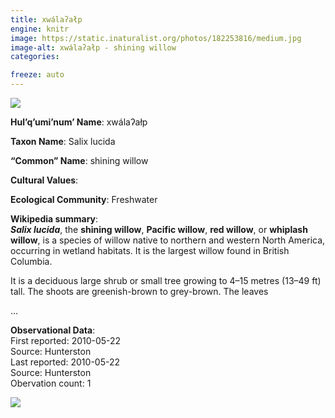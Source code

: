 ```yaml
---
title: xwálaʔałp
engine: knitr
image: https://static.inaturalist.org/photos/182253816/medium.jpg
image-alt: xwálaʔałp - shining willow
categories:

freeze: auto
---
```

![](https://static.inaturalist.org/photos/182253816/medium.jpg){fig-alt="xwálaʔałp - shining willow"}

**Hul'q'umi'num' Name**: xwálaʔałp



**Taxon Name**: Salix lucida

**"Common" Name**: shining willow

**Cultural Values**:  

::: {layout-nrow=1 style="width:60%"}

:::

**Ecological Community**: Freshwater

**Wikipedia summary**:  
<i><b>Salix lucida</b></i>, the <b>shining willow</b>, <b>Pacific willow</b>, <b>red willow</b>, or <b>whiplash willow</b>, is a species of willow native to northern and western North America, occurring in wetland habitats. It is the largest willow found in British Columbia.</p><p>It is a deciduous large shrub or small tree growing to 4–15 metres (13–49&#160;ft) tall. The shoots are greenish-brown to grey-brown. The leaves</p>...

**Observational Data**:   
First reported: 2010-05-22  
Source: Hunterston  
Last reported: 2010-05-22  
Source: Hunterston  
Obervation count: 1

![](community_dist.png)
